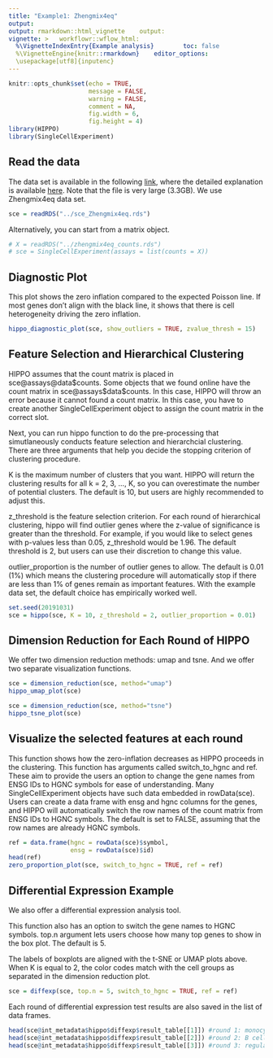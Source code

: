 ```yaml
---
title: "Example1: Zhengmix4eq"
output:
output: rmarkdown::html_vignette	output:
vignette: >	  workflowr::wflow_html:
  %\VignetteIndexEntry{Example analysis}	    toc: false
  %\VignetteEngine{knitr::rmarkdown}	editor_options:
  \usepackage[utf8]{inputenc}
---
```

```r
knitr::opts_chunk$set(echo = TRUE,
                      message = FALSE,
                      warning = FALSE,
                      comment = NA,
                      fig.width = 6,
                      fig.height = 4)
library(HIPPO)
library(SingleCellExperiment)
```

## Read the data

The data set is available in the following [link](http://imlspenticton.uzh.ch/robinson_lab/DuoClustering2018/DuoClustering2018.tar.gz), where the detailed explanation is available [here](https://github.com/markrobinsonuzh/scRNAseq_clustering_comparison). Note that the file is very large (3.3GB). We use Zhengmix4eq data set. 

```r
sce = readRDS("../sce_Zhengmix4eq.rds")
```

Alternatively, you can start from a matrix object.

```r
# X = readRDS("../zhengmix4eq_counts.rds")
# sce = SingleCellExperiment(assays = list(counts = X))
```

## Diagnostic Plot

This plot shows the zero inflation compared to the expected Poisson line. If most genes don't align with the black line, it shows that there is cell heterogeneity driving the zero inflation.

```r
hippo_diagnostic_plot(sce, show_outliers = TRUE, zvalue_thresh = 15)
```

## Feature Selection and Hierarchical Clustering

HIPPO assumes that the count matrix is placed in sce@assays@data\$counts. Some objects that we found online have the count matrix in sce@assays\$data\$counts. In this case, HIPPO will throw an error because it cannot found a count matrix. In this case, you have to create another SingleCellExperiment object to assign the count matrix in the correct slot.

Next, you can run hippo function to do the pre-processing that simutlaneously conducts feature selection and hierarchcial clustering. There are three arguments that help you decide the stopping criterion of clustering procedure.

K is the maximum number of clusters that you want. HIPPO will return the clustering results for all k = 2, 3, ..., K, so you can overestimate the number of potential clusters. The default is 10, but users are highly recommended to adjust this.

z_threshold is the feature selection criterion. For each round of hierarchical clustering, hippo will find outlier genes where the z-value of significance is greater than the threshold. For example, if you would like to select genes with p-values less than 0.05, z_threshold would be 1.96. The default threshold is 2, but users can use their discretion to change this value.

outlier_proportion is the number of outlier genes to allow. The default is 0.01 (1%) which means the clustering procedure will automatically stop if there are less than 1% of genes remain as important features. With the example data set, the default choice has empirically worked well.

```r
set.seed(20191031)
sce = hippo(sce, K = 10, z_threshold = 2, outlier_proportion = 0.01)
```

## Dimension Reduction for Each Round of HIPPO

We offer two dimension reduction methods: umap and tsne. And we offer two separate visualization functions.

```r
sce = dimension_reduction(sce, method="umap")
hippo_umap_plot(sce)
```

```r
sce = dimension_reduction(sce, method="tsne")
hippo_tsne_plot(sce)
```

## Visualize the selected features at each round

This function shows how the zero-inflation decreases as HIPPO proceeds in the clustering. This function has arguments called switch_to_hgnc and ref. These aim to provide the users an option to change the gene names from ENSG IDs to HGNC symbols for ease of understanding. Many SingleCellExperiment objects have such data embedded in rowData(sce). Users can create a data frame with ensg and hgnc columns for the genes, and HIPPO will automatically switch the row names of the count matrix from ENSG IDs to HGNC symbols. The default is set to FALSE, assuming that the row names are already HGNC symbols.

```r
ref = data.frame(hgnc = rowData(sce)$symbol,
                 ensg = rowData(sce)$id)
head(ref)
zero_proportion_plot(sce, switch_to_hgnc = TRUE, ref = ref)
```

## Differential Expression Example

We also offer a differential expression analysis tool.

This function also has an option to switch the gene names to HGNC symbols. top.n argument lets users choose how many top genes to show in the box plot. The default is 5.

The labels of boxplots are aligned with the t-SNE or UMAP plots above. When K is equal to 2, the color codes match with the cell groups as separated in the dimension reduction plot. 

```r
sce = diffexp(sce, top.n = 5, switch_to_hgnc = TRUE, ref = ref)
```




Each round of differential expression test results are also saved in the list of data frames.


```r
head(sce@int_metadata$hippo$diffexp$result_table[[1]]) #round 1: monocytes
head(sce@int_metadata$hippo$diffexp$result_table[[2]]) #round 2: B cells
head(sce@int_metadata$hippo$diffexp$result_table[[3]]) #round 3: regulatory T cells
```

